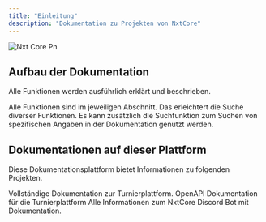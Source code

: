 ```yaml
---
title: "Einleitung"
description: "Dokumentation zu Projekten von NxtCore"
---
```


![Nxt Core Pn](/images/NxtCoresmall.png)

## Aufbau der Dokumentation

Alle Funktionen werden ausführlich erklärt und beschrieben.

<CardGroup cols={2}>
  <Card title="Inhaltsverzeichnis" icon="list" horizontal href="/inhaltsverzeichnis">
    Alle Funktionen sind im jeweiligen Abschnitt. Das erleichtert die Suche diverser Funktionen.
  </Card>
    <Card title="Suchfunktion" icon="magnifying-glass" horizontal>
    Es kann zusätzlich die Suchfunktion zum Suchen von spezifischen Angaben in der Dokumentation genutzt werden.
  </Card>
</CardGroup>

## Dokumentationen auf dieser Plattform

Diese Dokumentationsplattform bietet Informationen zu folgenden Projekten.

<CardGroup cols={2}>
  <Card title="NxtCore Turnierplattform" icon="circle-info" horizontal href="/Turnierplattform">
    Vollständige Dokumentation zur Turnierplattform.
  </Card>
  <Card title="NxtCore Tournament API" icon="code" horizontal href="https://mintlify.com/docs/api-playground/openapi">
    OpenAPI Dokumentation für die Turnierplattform
  </Card>
  <Card title="Discord Bot" icon="user-robot" horizontal href="discordbot">
    Alle Informationen zum NxtCore Discord Bot mit Dokumentation.
  </Card>
</CardGroup>